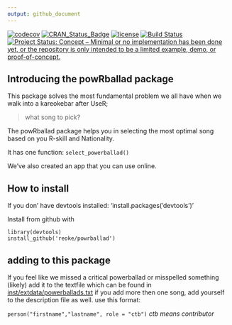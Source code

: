 ```yaml
---
output: github_document
---
```


[![codecov](https://codecov.io/gh/Raoke/powrballad/branch/master/graph/badge.svg)](https://codecov.io/gh/Reoke/powrballad) [![CRAN_Status_Badge](http://www.r-pkg.org/badges/version/powRballad)](https://cran.r-project.org/package=powRballad)
[![license](https://img.shields.io/github/license/mashape/apistatus.svg)](http://choosealicense.com/licenses/mit/)
[![Build Status](https://travis-ci.org/Raoke/powrballad.svg?branch=master)](https://travis-ci.org/Reoke/powrballad)
[![Project Status: Concept – Minimal or no implementation has been done yet, or the repository is only intended to be a limited example, demo, or proof-of-concept.](http://www.repostatus.org/badges/latest/concept.svg)](http://www.repostatus.org/#concept)


## Introducing the powRballad package

This package solves the most fundamental problem we all have
when we walk into a kareokebar after UseR;

> what song to pick?

The powRballad package helps you in selecting the most optimal song based
on you R-skill and Nationality.

It has one function: `select_powerballad()`


We've also created an app that you can use online.



## How to install

If you don' have devtools installed:
'install.packages('devtools')'

Install from github with 

```
library(devtools)
install_github('reoke/powrballad')
```


## adding to this package
If you feel like we missed a critical powerballad or misspelled something (likely) add it to 
the textfile which can be found in [inst/extdata/powerballads.txt](inst/extdata/powerballads.txt)
if you add more then one song, add yourself to the description file as well. use this format:

`person("firstname","lastname", role = "ctb")` *ctb means contributor*
